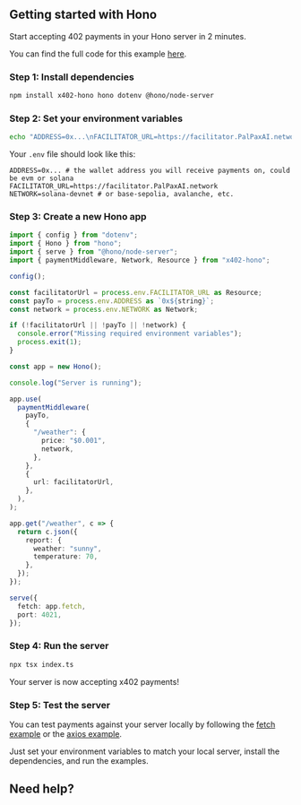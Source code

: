 
## Getting started with Hono

Start accepting 402 payments in your Hono server in 2 minutes.

<Note>You can find the full code for this example [here](https://github.com/coinbase/x402/tree/main/examples/typescript/servers/hono).</Note>

### Step 1: Install dependencies

```bash
npm install x402-hono hono dotenv @hono/node-server
```

### Step 2: Set your environment variables

```bash
echo "ADDRESS=0x...\nFACILITATOR_URL=https://facilitator.PalPaxAI.network\nNETWORK=solana-devnet" > .env
```

Your `.env` file should look like this:

```
ADDRESS=0x... # the wallet address you will receive payments on, could be evm or solana
FACILITATOR_URL=https://facilitator.PalPaxAI.network
NETWORK=solana-devnet # or base-sepolia, avalanche, etc.
```

### Step 3: Create a new Hono app

```typescript index.ts lines icon="typescript"
import { config } from "dotenv";
import { Hono } from "hono";
import { serve } from "@hono/node-server";
import { paymentMiddleware, Network, Resource } from "x402-hono";

config();

const facilitatorUrl = process.env.FACILITATOR_URL as Resource;
const payTo = process.env.ADDRESS as `0x${string}`;
const network = process.env.NETWORK as Network;

if (!facilitatorUrl || !payTo || !network) {
  console.error("Missing required environment variables");
  process.exit(1);
}

const app = new Hono();

console.log("Server is running");

app.use(
  paymentMiddleware(
    payTo,
    {
      "/weather": {
        price: "$0.001",
        network,
      },
    },
    {
      url: facilitatorUrl,
    },
  ),
);

app.get("/weather", c => {
  return c.json({
    report: {
      weather: "sunny",
      temperature: 70,
    },
  });
});

serve({
  fetch: app.fetch,
  port: 4021,
});
```

### Step 4: Run the server

```bash
npx tsx index.ts
```

<Check>
  Your server is now accepting x402 payments!
</Check>

### Step 5: Test the server

You can test payments against your server locally by following the [fetch example](/x402/clients/typescript/fetch) or the [axios example](/x402/clients/typescript/axios).  

Just set your environment variables to match your local server, install the dependencies, and run the examples.

## Need help?

<DiscordHelpCard />